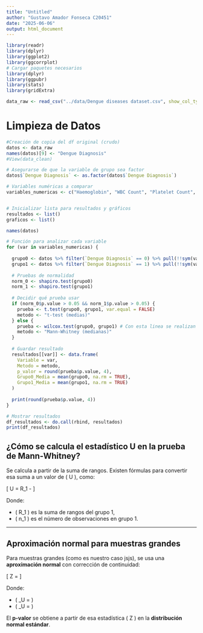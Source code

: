```yaml
---
title: "Untitled"
author: "Gustavo Amador Fonseca C20451"
date: "2025-06-06"
output: html_document
---
```


```r
library(readr)
library(dplyr)
library(ggplot2)
library(ggcorrplot)
# Cargar paquetes necesarios
library(dplyr)
library(ggpubr)
library(stats)
library(gridExtra)

data_raw <- read_csv("../data/Dengue diseases dataset.csv", show_col_types = FALSE)

```

# Limpieza de Datos

```r
#Creación de copia del df original (crudo)
datos <- data_raw
names(datos)[9] <- "Dengue Diagnosis"
#View(data_clean)
```

```r
# Asegurarse de que la variable de grupo sea factor
datos$`Dengue Diagnosis` <- as.factor(datos$`Dengue Diagnosis`)

# Variables numéricas a comparar
variables_numericas <- c("Haemoglobin", "WBC Count", "Platelet Count", "PDW")


# Inicializar lista para resultados y gráficos
resultados <- list()
graficos <- list()
```

```r
names(datos)


```


```r
# Función para analizar cada variable
for (var in variables_numericas) {
  
  grupo0 <- datos %>% filter(`Dengue Diagnosis` == 0) %>% pull(!!sym(var))
  grupo1 <- datos %>% filter(`Dengue Diagnosis` == 1) %>% pull(!!sym(var))
  
  # Pruebas de normalidad
  norm_0 <- shapiro.test(grupo0)
  norm_1 <- shapiro.test(grupo1)
  
  # Decidir qué prueba usar
  if (norm_0$p.value > 0.05 && norm_1$p.value > 0.05) {
    prueba <- t.test(grupo0, grupo1, var.equal = FALSE)
    metodo <- "t-test (medias)"
  } else {
    prueba <- wilcox.test(grupo0, grupo1) # Con esta linea se realizan las pruebas y se obtienen los valores p
    metodo <- "Mann-Whitney (medianas)"
  }
  
  # Guardar resultado
  resultados[[var]] <- data.frame(
    Variable = var,
    Metodo = metodo,
    p_valor = round(prueba$p.value, 4),
    Grupo0_Media = mean(grupo0, na.rm = TRUE),
    Grupo1_Media = mean(grupo1, na.rm = TRUE)
  )
  
  print(round(prueba$p.value, 4))
}
```

```r
# Mostrar resultados
df_resultados <- do.call(rbind, resultados)
print(df_resultados)

```
## ¿Cómo se calcula el estadístico U en la prueba de Mann-Whitney?

Se calcula a partir de la suma de rangos. Existen fórmulas para convertir esa suma a un valor de \( U \), como:

\[
U = R_1 - \frac{n_1(n_1 + 1)}{2}
\]

Donde:

- \( R_1 \) es la suma de rangos del grupo 1,
- \( n_1 \) es el número de observaciones en grupo 1.

---

## Aproximación normal para muestras grandes

Para muestras grandes (como es nuestro caso jsjs), se usa una **aproximación normal** con corrección de continuidad:

\[
Z = \frac{U - \mu_U}{\sigma_U}
\]

Donde:

- \( \mu_U = \frac{n_1 n_2}{2} \)
- \( \sigma_U = \sqrt{ \frac{n_1 n_2 (n_1 + n_2 + 1)}{12} } \)

El **p-valor** se obtiene a partir de esa estadística \( Z \) en la **distribución normal estándar**.



































